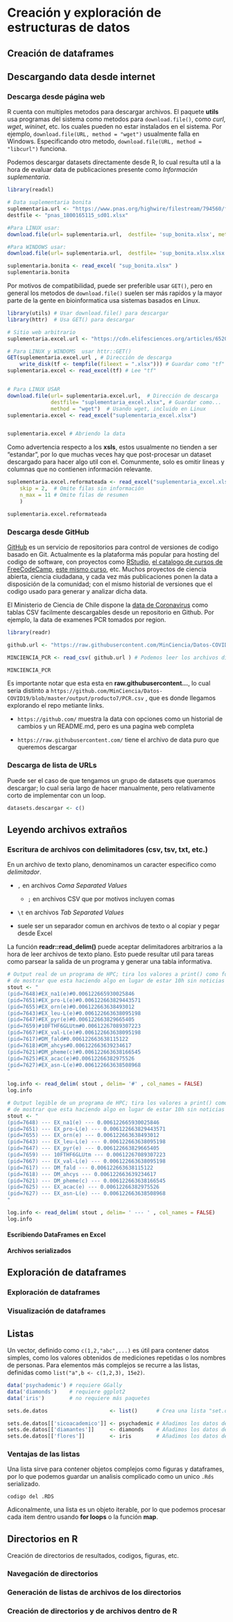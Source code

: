 # Creación y exploración de estructuras de datos

## Creación de dataframes

## Descargando data desde internet

### Descarga desde página web

R cuenta con multiples metodos para descargar archivos.
El paquete **utils** usa programas del sistema como metodos para `download.file()`, como *curl*, *wget*, *wininet*, etc. los cuales pueden no estar instalados en el sistema.
Por ejemplo, `download.file(URL, method = "wget")` usualmente falla en Windows.
Especificando otro metodo, `download.file(URL, method = "libcurl")` funciona.

Podemos descargar datasets directamente desde R, lo cual resulta util a la hora de evaluar data de publicaciones presente como *Información suplementaria*.

```r
library(readxl)

# Data suplementaria bonita
suplementaria.url <- "https://www.pnas.org/highwire/filestream/794560/field_highwire_adjunct_files/0/pnas.1800165115.sd01.xlsx"
destfile <- "pnas_1800165115_sd01.xlsx"

#Para LINUX usar:
download.file(url= suplementaria.url,  destfile= 'sup_bonita.xlsx', method = "wget") 

#Para WINDOWS usar:
download.file(url= suplementaria.url,  destfile= 'sup_bonita.xlsx.xlsx', method = "libcurl")

suplementaria.bonita <- read_excel( "sup_bonita.xlsx" )
suplementaria.bonita

```

Por motivos de compatibilidad, puede ser preferible usar `GET()`, pero en general los metodos de `download.file()` suelen ser más rapidos y la mayor parte de la gente en bioinformatica usa sistemas basados en Linux.

```r
library(utils) # Usar download.file() para descargar
library(httr)  # Usa GET() para descargar

# Sitio web arbitrario
suplementaria.excel.url <- "https://cdn.elifesciences.org/articles/65202/elife-65202-fig5-data1-v1.xlsx"

# Para LINUX y WINDOMS  usar httr::GET()
GET(suplementaria.excel.url , # Dirección de descarga
    write_disk(tf <- tempfile(fileext = ".xlsx"))) # Guardar como "tf" temporal
suplementaria.excel <- read_excel(tf) # Lee "tf"


# Para LINUX USAR
download.file(url= suplementaria.excel.url,  # Dirección de descarga
              destfile= "suplementaria_excel.xlsx", # Guardar como...
              method = "wget")  # Usando wget, incluido en Linux
suplementaria.excel <- read_excel("suplementaria_excel.xlsx")


suplementaria.excel # Abriendo la data

```

Como advertencia respecto a los **xsls**, estos usualmente no tienden a ser "estandar", por lo que muchas veces hay que post-procesar un dataset descargado para hacer algo util con el.
Comunmente, solo es omitir lineas y columnas que no contienen información relevante.

```r

suplementaria.excel.reformateada <- read_excel("suplementaria_excel.xlsx", 
    skip = 2,  # Omite filas sin información
    n_max = 11 # Omite filas de resumen
    )

suplementaria.excel.reformateada

```

### Descarga desde GitHub

[GitHub](https://github.com) es un servicio de repositorios para control de versiones de codigo basado en Git.
Actualmente es la plataforma más popular para hosting del codigo de software, con proyectos como [RStudio](https://github.com/rstudio), [el catalogo de cursos de FreeCodeCamp](https://github.com/freeCodeCamp/freeCodeCamp), [este mismo curso](https://github.com/DeepenData/clases/), etc.
Muchos proyectos de ciencia abierta, ciencia ciudadana, y cada vez más publicaciones ponen la data a disposición de la comunidad; con el mismo historial de versiones que el codigo usado para generar y analizar dicha data.

El Ministerio de Ciencia de Chile dispone la [data de Coronavirus](https://github.com/MinCiencia/Datos-COVID19) como tablas CSV facilmente descargables desde un repositorio en Github.
Por ejemplo, la data de examenes PCR tomados por region.

```r
library(readr)

github.url <- "https://raw.githubusercontent.com/MinCiencia/Datos-COVID19/master/output/producto7/PCR.csv" # Dirección del dataset publico

MINCIENCIA_PCR <- read_csv( github.url ) # Podemos leer los archivos directamente

MINCIENCIA_PCR
```

Es importante notar que esta esta en **raw.githubusercontent...**, lo cual seria distinto a `https://github.com/MinCiencia/Datos-COVID19/blob/master/output/producto7/PCR.csv` , que es donde llegamos explorando el repo metiante links.

-   `https://github.com/` muestra la data con opciones como un historial de cambios y un README.md, pero es una pagina web completa

-   `https://raw.githubusercontent.com/` tiene el archivo de data puro que queremos descargar

### Descarga de lista de URLs

Puede ser el caso de que tengamos un grupo de datasets que queramos descargar; lo cual seria largo de hacer manualmente, pero relativamente corto de implementar con un loop.

```r
datasets.descargar <- c()


```

## Leyendo archivos extraños

### Escritura de archivos con delimitadores (csv, tsv, txt, etc.)

En un archivo de texto plano, denominamos un caracter especifico como *delimitador*.

-   `,` en archivos *Coma Separated Values*

    -   `;` en archivos CSV que por motivos incluyen comas

-   `\t` en archivos *Tab Separated Values*

-    suele ser un separador comun en archivos de texto o al copiar y pegar desde Excel

La función **readr::read_delim()** puede aceptar delimitadores arbitrarios a la hora de leer archivos de texto plano.
Esto puede resultar util para tareas como parsear la salida de un programa y generar una tabla informativa.

```r
# Output real de un programa de HPC; tira los valores a print() como forma
# de mostrar que esta haciendo algo en lugar de estar 10h sin noticias
stout <- "
(pid=7648)#EX_na1(e)#0.006122665930025846
(pid=7651)#EX_pro-L(e)#0.006122663829443571
(pid=7655)#EX_orn(e)#0.006122663638493012
(pid=7643)#EX_leu-L(e)#0.006122663638095198
(pid=7647)#EX_pyr(e)#0.006122663829665405
(pid=7659)#10FTHF6GLUtm#0.00612267089307223
(pid=7667)#EX_val-L(e)#0.006122663638095198
(pid=7617)#DM_fald#0.006122663638115122
(pid=7618)#DM_ahcys#0.006122663639234617
(pid=7621)#DM_pheme(c)#0.006122663638166545
(pid=7625)#EX_acac(e)#0.00612266382975526
(pid=7627)#EX_asn-L(e)#0.006122663638508968
"

log.info <- read_delim( stout , delim= '#' , col_names = FALSE)
log.info
```

```r
# Output legible de un programa de HPC; tira los valores a print() como forma
# de mostrar que esta haciendo algo en lugar de estar 10h sin noticias
stout <- "
(pid=7648) --- EX_na1(e) --- 0.006122665930025846 
(pid=7651) --- EX_pro-L(e) --- 0.006122663829443571 
(pid=7655) --- EX_orn(e) --- 0.006122663638493012 
(pid=7643) --- EX_leu-L(e) --- 0.006122663638095198 
(pid=7647) --- EX_pyr(e) --- 0.006122663829665405 
(pid=7659) --- 10FTHF6GLUtm --- 0.00612267089307223 
(pid=7667) --- EX_val-L(e) --- 0.006122663638095198 
(pid=7617) --- DM_fald --- 0.006122663638115122 
(pid=7618) --- DM_ahcys --- 0.006122663639234617 
(pid=7621) --- DM_pheme(c) --- 0.006122663638166545 
(pid=7625) --- EX_acac(e) --- 0.00612266382975526 
(pid=7627) --- EX_asn-L(e) --- 0.006122663638508968 
"

log.info <- read_delim( stout , delim= ' --- ' , col_names = FALSE)
log.info
```

#### Escribiendo DataFrames en Excel

#### Archivos serializados

## Exploración de dataframes

### Exploración de dataframes

### Visualización de dataframes

## Listas

Un vector, definido como `c(1,2,"abc",...)` es útil para contener datos simples, como los valores obtenidos de mediciones repetidas o los nombres de personas.
Para elementos más complejos se recurre a las listas, definidas como `list("a",b <- c(1,2,3), 15e2)`.

```r
data('psychademic') # requiere GGally
data('diamonds')    # requiere ggplot2
data('iris')        # no requiere más paquetes

sets.de.datos                    <- list()      # Crea una lista "set.de.datos"

sets.de.datos[['sicoacademico']] <- psychademic # Añadimos los datos de psychademic
sets.de.datos[['diamantes']]     <- diamonds    # Añadimos los datos de diamonds
sets.de.datos[['flores']]        <- iris        # Añadimos los datos de iris
```

### Ventajas de las listas

Una lista sirve para contener objetos complejos como figuras y dataframes, por lo que podemos guardar un analisis complicado como un unico `.Rds` serializado.

`codigo del .RDS`

Adiconalmente, una lista es un objeto iterable, por lo que podemos procesar cada item dentro usando **for loops** o la función **map**.

## Directorios en R

Creación de directorios de resultados, codigos, figuras, etc.

### Navegación de directorios

### Generación de listas de archivos de los directorios

### Creación de directorios y de archivos dentro de R
